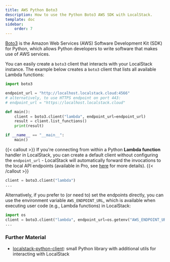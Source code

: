 ```yaml
---
title: AWS Python Boto3
description: How to use the Python Boto3 AWS SDK with LocalStack.
template: doc
sidebar:
    order: 7
---
```


[Boto3](https://github.com/boto/boto3) is the Amazon Web Services (AWS) Software Development Kit (SDK) for Python, which allows Python developers to write software that makes use of AWS services.

You can easily create a `boto3` client that interacts with your LocalStack instance.
The example below creates a `boto3` client that lists all available Lambda functions:

```python
import boto3

endpoint_url = "http://localhost.localstack.cloud:4566"
# alternatively, to use HTTPS endpoint on port 443:
# endpoint_url = "https://localhost.localstack.cloud"

def main():
    client = boto3.client("lambda", endpoint_url=endpoint_url)
    result = client.list_functions()
    print(result)

if __name__ == "__main__":
    main()
```

{{< callout >}}
If you're connecting from within a Python **Lambda function** handler in LocalStack, you can create a default client without configuring the `endpoint_url` - LocalStack will automatically forward the invocations to the local API endpoints (available in Pro, see [here](/aws/tooling/transparent-endpoint-injection) for more details).
{{< /callout >}}

```python
client = boto3.client("lambda")
...
```

Alternatively, if you prefer to (or need to) set the endpoints directly, you can use the environment variable `AWS_ENDPOINT_URL`,  which is available when executing user code (e.g., Lambda functions) in LocalStack:

```python
import os
client = boto3.client("lambda", endpoint_url=os.getenv("AWS_ENDPOINT_URL"))
...
```

### Further Material

* [localstack-python-client](https://github.com/localstack/localstack-python-client): small Python library with additional utils for interacting with LocalStack